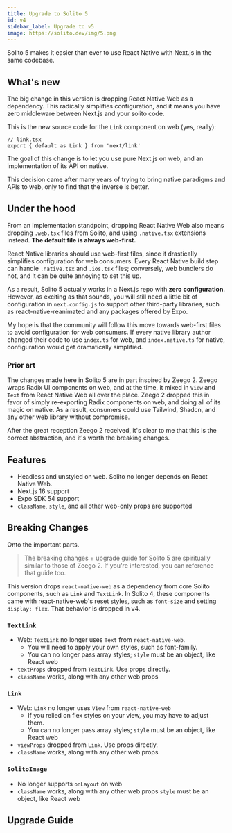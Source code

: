 ```yaml
---
title: Upgrade to Solito 5
id: v4
sidebar_label: Upgrade to v5
image: https://solito.dev/img/5.png
---
```


Solito 5 makes it easier than ever to use React Native with Next.js in the same codebase.

## What's new

The big change in this version is dropping React Native Web as a dependency. This radically simplifies configuration, and it means you have zero middleware between Next.js and your solito code.

This is the new source code for the `Link` component on web (yes, really):

```tsx
// link.tsx
export { default as Link } from 'next/link'
```

The goal of this change is to let you use pure Next.js on web, and an implementation of its API on native.

This decision came after many years of trying to bring native paradigms and APIs to web, only to find that the inverse is better.

## Under the hood

From an implementation standpoint, dropping React Native Web also means dropping `.web.tsx` files from Solito, and using `.native.tsx` extensions instead. **The default file is always web-first.**

React Native libraries should use web-first files, since it drastically simplifies configuration for web consumers. Every React Native build step can handle `.native.tsx` and `.ios.tsx` files; conversely, web bundlers do not, and it can be quite annoying to set this up.

As a result, Solito 5 actually works in a Next.js repo with **zero configuration**. However, as exciting as that sounds, you will still need a little bit of configuration in `next.config.js` to support other third-party libraries, such as react-native-reanimated and any packages offered by Expo.

My hope is that the community will follow this move towards web-first files to avoid configuration for web consumers. If every native library author changed their code to use `index.ts` for web, and `index.native.ts` for native, configuration would get dramatically simplified.

### Prior art

The changes made here in Solito 5 are in part inspired by Zeego 2. Zeego wraps Radix UI components on web, and at the time, it mixed in `View` and `Text` from React Native Web all over the place. Zeego 2 dropped this in favor of simply re-exporting Radix components on web, and doing all of its magic on native. As a result, consumers could use Tailwind, Shadcn, and any other web library without compromise.

After the great reception Zeego 2 received, it's clear to me that this is the correct abstraction, and it's worth the breaking changes.

## Features

- Headless and unstyled on web. Solito no longer depends on React Native Web.
- Next.js 16 support
- Expo SDK 54 support
- `className`, `style`, and all other web-only props are supported

## Breaking Changes

Onto the important parts.

> The breaking changes + upgrade guide for Solito 5 are spiritually similar to those of Zeego 2. If you're interested, you can reference that guide too.

This version drops `react-native-web` as a dependency from core Solito components, such as `Link` and `TextLink`. In Solito 4, these components came with react-native-web's reset styles, such as `font-size` and setting `display: flex`. That behavior is dropped in v4.

### `TextLink`

- Web: `TextLink` no longer uses `Text` from `react-native-web`.
  - You will need to apply your own styles, such as font-family.
  - You can no longer pass array styles; `style` must be an object, like React web
- `textProps` dropped from `TextLink`. Use props directly.
- `className` works, along with any other web props

### `Link`

- Web: `Link` no longer uses `View` from `react-native-web`
  - If you relied on flex styles on your view, you may have to adjust them.
  - You can no longer pass array styles; `style` must be an object, like React web
- `viewProps` dropped from `Link`. Use props directly.
- `className` works, along with any other web props

### `SolitoImage`

- No longer supports `onLayout` on web
- `className` works, along with any other web props
  `style` must be an object, like React web

## Upgrade Guide
